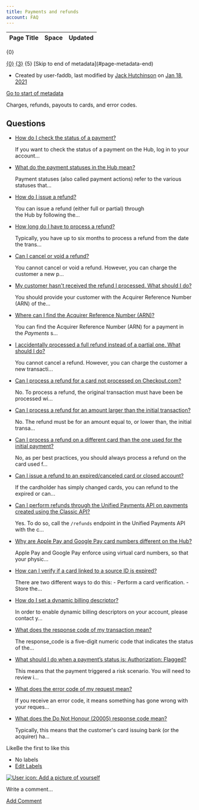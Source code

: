 ```yaml
---
title: Payments and refunds
account: FAQ 
---
```


<table class="aui"> <thead> <tr class="header"> <th class="search-result-title">Page Title</th> <th class="search-result-space">Space</th> <th class="search-result-date">Updated</th> </tr> </thead> </table> <p class="search-result-count">{0}</p> <tr class="search-result"> <td class="search-result-title"><a href="{1}" class="content-type-{2}"><span>{0}</span></a></td> <td class="search-result-space"><a class="space" href="/display/{4}/" title="{3}">{3}</a></td> <td class="search-result-date"><span class="date" title="{6}">{5}</span></td> </tr> [Skip to end of metadata](#page-metadata-end)

*   Created by user-faddb, last modified by [Jack Hutchinson](    /display/~jack.hutchinson
    ) on [Jan 18, 2021](/pages/diffpagesbyversion.action?pageId=720938&selectedPageVersions=5&selectedPageVersions=6 "Show changes")

[Go to start of metadata](#page-metadata-start)

Charges, refunds, payouts to cards, and error codes.

Questions
---------

*   [How do I check the status of a payment?](/pages/viewpage.action?pageId=721088)
    
    If you want to check the status of a payment on the Hub, log in to your account...
    
*   [What do the payment statuses in the Hub mean?](/pages/viewpage.action?pageId=721094)
    
    Payment statuses (also called payment actions) refer to the various statuses that...
    
*   [How do I issue a refund?](/pages/viewpage.action?pageId=721092)
    
    You can issue a refund (either full or partial) through the Hub by following the...
    
*   [How long do I have to process a refund?](/pages/viewpage.action?pageId=721106)
    
    Typically, you have up to six months to process a refund from the date the trans...
    
*   [Can I cancel or void a refund?](/pages/viewpage.action?pageId=721108)
    
    You cannot cancel or void a refund. However, you can charge the customer a new p...
    
*   [My customer hasn't received the refund I processed. What should I do?](/pages/viewpage.action?pageId=721081)
    
    You should provide your customer with the Acquirer Reference Number (ARN) of the...
    
*   [Where can I find the Acquirer Reference Number (ARN)?](/pages/viewpage.action?pageId=721090)
    
    You can find the Acquirer Reference Number (ARN) for a payment in the _Payments_ s...
    
*   [I accidentally processed a full refund instead of a partial one. What should I do?](/pages/viewpage.action?pageId=721075)
    
    You cannot cancel a refund. However, you can charge the customer a new transacti...
    
*   [Can I process a refund for a card not processed on Checkout.com?](/pages/viewpage.action?pageId=721077)
    
    No. To process a refund, the original transaction must have been be processed wi...
    
*   [Can I process a refund for an amount larger than the initial transaction?](/pages/viewpage.action?pageId=721079)
    
    No. The refund must be for an amount equal to, or lower than, the initial transa...
    
*   [Can I process a refund on a different card than the one used for the initial payment?](/pages/viewpage.action?pageId=721084)
    
    No, as per best practices, you should always process a refund on the card used f...
    
*   [Can I issue a refund to an expired/canceled card or closed account?](/pages/viewpage.action?pageId=721110)
    
    If the cardholder has simply changed cards, you can refund to the expired or can...
    
*   [Can I perform refunds through the Unified Payments API on payments created using the Classic API?](/pages/viewpage.action?pageId=721104)
    
    Yes. To do so, call the `/refunds` endpoint in the Unified Payments API with the c...
    
*   [Why are Apple Pay and Google Pay card numbers different on the Hub?](/pages/viewpage.action?pageId=2785285)
    
    Apple Pay and Google Pay enforce using virtual card numbers, so that your physic...
    
*   [How can I verify if a card linked to a source ID is expired?](/pages/viewpage.action?pageId=721112)
    
    There are two different ways to do this: - Perform a card verification. - Store the...
    
*   [How do I set a dynamic billing descriptor?](/pages/viewpage.action?pageId=721086)
    
    In order to enable dynamic billing descriptors on your account, please contact y...
    
*   [What does the response code of my transaction mean?](/pages/viewpage.action?pageId=721098)
    
    The response\_code is a five-digit numeric code that indicates the status of the...
    
*   [What should I do when a payment’s status is: Authorization: Flagged?](/pages/viewpage.action?pageId=721096)
    
    This means that the payment triggered a risk scenario. You will need to review i...
    
*   [What does the error code of my request mean?](/pages/viewpage.action?pageId=721102)
    
    If you receive an error code, it means something has gone wrong with your reques...
    
*   [What does the Do Not Honour (20005) response code mean?](/pages/viewpage.action?pageId=721100)
    
    Typically, this means that the customer's card issuing bank (or the acquirer) ha...
    

LikeBe the first to like this

*   No labels
*   [Edit Labels](# "Edit Labels (Type 'l')")

[![User icon: Add a picture of yourself](/s/en_GB/7901/abf7b35644d5a5d1d7e4b0969a83e8eb2b569fb5/_/images/icons/profilepics/add_profile_pic.svg)](/users/profile/editmyprofilepicture.action)

Write a comment…

[Add Comment](/display/FAQ/Payments+and+refunds?showComments=true&showCommentArea=true#addcomment)
